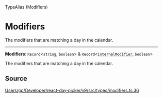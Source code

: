 <SectionTitle>TypeAlias (Modifiers)</SectionTitle>

# Modifiers

<Description>
The modifiers that are matching a day in the calendar.
</Description>

---

<a id="undefined" name="undefined"></a>

<SignatureMemberIdentifier>**Modifiers**: `Record`\<`string`, `boolean`\> & `Record`\<[`InternalModifier`](/api/type-aliases/InternalModifier.md), `boolean`\></SignatureMemberIdentifier>

The modifiers that are matching a day in the calendar.

## Source

[Users/gp/Developer/react-day-picker/v9/src/types/modifiers.ts:36](https://github.com/gpbl/react-day-picker/blob/b97c86295/src/types/modifiers.ts#L36)
